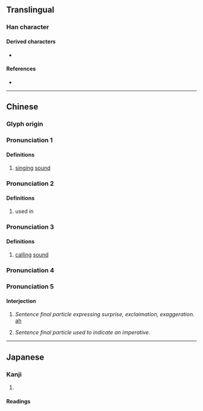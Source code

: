{{character info}}
==Translingual==

===Han character===
{{Han char|rn=30|rad=口|as=08|sn=11|four=64098|canj=RDOO|ids=⿰口來}}

====Derived characters====
* {{l|mul|[[𢴙]]}}

====References====
* {{Han ref|kx=0194.080|dkj=03779|dj=0414.140|hdz=10637.090|uh=553B|ud=21819|bh=D4A8|bd=54440}}

----

==Chinese==
{{zh-forms|s=𫪁}}

===Glyph origin===
{{Han etym}}

===Pronunciation 1===
{{zh-pron
|m=lái
|c=laai4
|h=pfs=
|md=
|mn=
|w=
|mc=1
|oc=y
|cat=
}}

====Definitions====
{{zh-hanzi}}
# [[singing]] [[sound]]

===Pronunciation 2===
{{zh-pron
|m=lǎi
|c=loi5
|h=pfs=
|md=
|mn=
|w=
|mc=2
|oc=y
|cat=
}}

====Definitions====
{{zh-hanzi}}
# used in {{zh-l|囉唻|[[singing]] [[sound]]}}

===Pronunciation 3===
{{zh-pron
|m=lài
|c=loi6
|h=pfs=
|md=
|mn=
|w=
|mc=
|oc=
|cat=
}}

====Definitions====
{{zh-hanzi}}
# [[calling]] [[sound]]

===Pronunciation 4===
{{zh-see|嚟}}

===Pronunciation 5===
{{zh-pron
|w=3le,0le
|cat=intj
}}

====Interjection====
{{zh-hanzi}}

# {{lb|zh|Northern Wu|_|including|_|Shanghai|Suzhou}} ''Sentence final particle expressing surprise, exclaimation, exaggeration.'' [[ah]]
# {{lb|zh|Northern Wu|_|including|_|Shanghai|Suzhou}} ''Sentence final particle used to indicate an imperative.''
----

==Japanese==

===Kanji===
{{ja-kanji|grade=|rs=口08}}

# {{rfdef|ja|sort=口08}}

====Readings====
{{ja-readings
|goon=らい
|kanon=らい
|kun=うた-う<うた-ふ}}